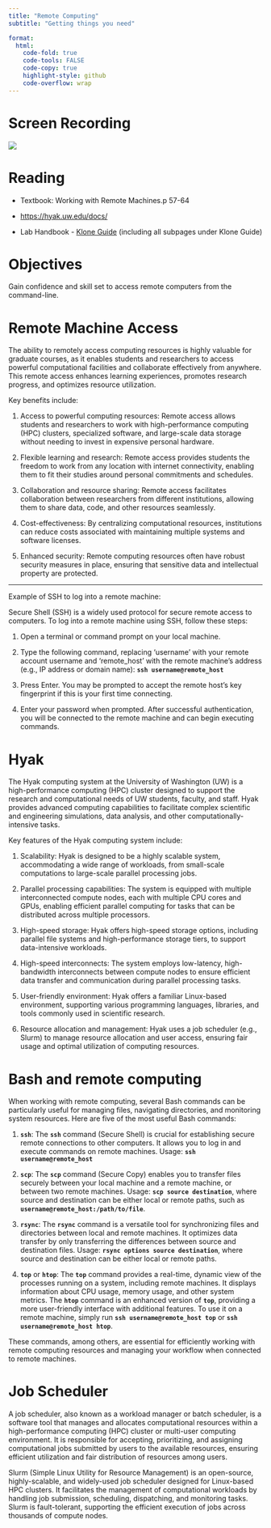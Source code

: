 ```yaml
---
title: "Remote Computing"
subtitle: "Getting things you need"

format:
  html:
    code-fold: true
    code-tools: FALSE
    code-copy: true
    highlight-style: github
    code-overflow: wrap
---
```


# Screen Recording

[![](/img/zoom.png){fig-align="right"}](https://washington.zoom.us/rec/share/HwRp8KfLZ9mX2TOk2bNsiCYWvWiQJwSJOPHhG4tIztoGq5YlHB71pYlsC9O1bWBw.mejKzK3Q0BR-6Zu-)

# Reading

-   Textbook: Working with Remote Machines.p 57-64

-   <https://hyak.uw.edu/docs/>

-   Lab Handbook - [Klone Guide](https://robertslab.github.io/resources/klone_quick-start/) (including all subpages under Klone Guide)

# Objectives

Gain confidence and skill set to access remote computers from the command-line.

# Remote Machine Access

The ability to remotely access computing resources is highly valuable for graduate courses, as it enables students and researchers to access powerful computational facilities and collaborate effectively from anywhere. This remote access enhances learning experiences, promotes research progress, and optimizes resource utilization.

Key benefits include:

1.  Access to powerful computing resources: Remote access allows students and researchers to work with high-performance computing (HPC) clusters, specialized software, and large-scale data storage without needing to invest in expensive personal hardware.

2.  Flexible learning and research: Remote access provides students the freedom to work from any location with internet connectivity, enabling them to fit their studies around personal commitments and schedules.

3.  Collaboration and resource sharing: Remote access facilitates collaboration between researchers from different institutions, allowing them to share data, code, and other resources seamlessly.

4.  Cost-effectiveness: By centralizing computational resources, institutions can reduce costs associated with maintaining multiple systems and software licenses.

5.  Enhanced security: Remote computing resources often have robust security measures in place, ensuring that sensitive data and intellectual property are protected.

------------------------------------------------------------------------

Example of SSH to log into a remote machine:

Secure Shell (SSH) is a widely used protocol for secure remote access to computers. To log into a remote machine using SSH, follow these steps:

1.  Open a terminal or command prompt on your local machine.

2.  Type the following command, replacing 'username' with your remote account username and 'remote_host' with the remote machine's address (e.g., IP address or domain name): **`ssh username@remote_host`**

3.  Press Enter. You may be prompted to accept the remote host's key fingerprint if this is your first time connecting.

4.  Enter your password when prompted. After successful authentication, you will be connected to the remote machine and can begin executing commands.\

# Hyak

The Hyak computing system at the University of Washington (UW) is a high-performance computing (HPC) cluster designed to support the research and computational needs of UW students, faculty, and staff. Hyak provides advanced computing capabilities to facilitate complex scientific and engineering simulations, data analysis, and other computationally-intensive tasks.

Key features of the Hyak computing system include:

1.  Scalability: Hyak is designed to be a highly scalable system, accommodating a wide range of workloads, from small-scale computations to large-scale parallel processing jobs.

2.  Parallel processing capabilities: The system is equipped with multiple interconnected compute nodes, each with multiple CPU cores and GPUs, enabling efficient parallel computing for tasks that can be distributed across multiple processors.

3.  High-speed storage: Hyak offers high-speed storage options, including parallel file systems and high-performance storage tiers, to support data-intensive workloads.

4.  High-speed interconnects: The system employs low-latency, high-bandwidth interconnects between compute nodes to ensure efficient data transfer and communication during parallel processing tasks.

5.  User-friendly environment: Hyak offers a familiar Linux-based environment, supporting various programming languages, libraries, and tools commonly used in scientific research.

6.  Resource allocation and management: Hyak uses a job scheduler (e.g., Slurm) to manage resource allocation and user access, ensuring fair usage and optimal utilization of computing resources.

# Bash and remote computing

When working with remote computing, several Bash commands can be particularly useful for managing files, navigating directories, and monitoring system resources. Here are five of the most useful Bash commands:

1.  **`ssh`**: The **`ssh`** command (Secure Shell) is crucial for establishing secure remote connections to other computers. It allows you to log in and execute commands on remote machines. Usage: **`ssh username@remote_host`**

2.  **`scp`**: The **`scp`** command (Secure Copy) enables you to transfer files securely between your local machine and a remote machine, or between two remote machines. Usage: **`scp source destination`**, where source and destination can be either local or remote paths, such as **`username@remote_host:/path/to/file`**.

3.  **`rsync`**: The **`rsync`** command is a versatile tool for synchronizing files and directories between local and remote machines. It optimizes data transfer by only transferring the differences between source and destination files. Usage: **`rsync options source destination`**, where source and destination can be either local or remote paths.

4.  **`top`** or **`htop`**: The **`top`** command provides a real-time, dynamic view of the processes running on a system, including remote machines. It displays information about CPU usage, memory usage, and other system metrics. The **`htop`** command is an enhanced version of **`top`**, providing a more user-friendly interface with additional features. To use it on a remote machine, simply run **`ssh username@remote_host top`** or **`ssh username@remote_host htop`**.

These commands, among others, are essential for efficiently working with remote computing resources and managing your workflow when connected to remote machines.

# Job Scheduler

A job scheduler, also known as a workload manager or batch scheduler, is a software tool that manages and allocates computational resources within a high-performance computing (HPC) cluster or multi-user computing environment. It is responsible for accepting, prioritizing, and assigning computational jobs submitted by users to the available resources, ensuring efficient utilization and fair distribution of resources among users.

Slurm (Simple Linux Utility for Resource Management) is an open-source, highly-scalable, and widely-used job scheduler designed for Linux-based HPC clusters. It facilitates the management of computational workloads by handling job submission, scheduling, dispatching, and monitoring tasks. Slurm is fault-tolerant, supporting the efficient execution of jobs across thousands of compute nodes.

# 
